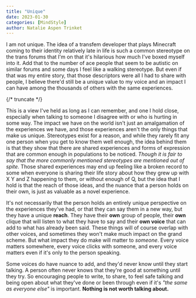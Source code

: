 ```yaml
---
title: "Unique"
date: 2023-01-30
categories: [MindStyle]
author: Natalie Aspen Trinket
---
```


I am not unique. The idea of a transfem developer that plays Minecraft coming to their identity relatively late in life is such a common stereotype on the trans forums that I'm on that it's hilarious how much I've boxed myself into it. Add that to the number of ace people that seem to be autistic on similar forums and some days I feel like a walking stereotype. But even if that was my entire story, that those descriptors were all I had to share with people, I believe there'd still be a unique value to my voice and an impact I can have among the thousands of others with the same experiences. 

{/* truncate */}

This is a view I've held as long as I can remember, and one I hold close, especially when talking to someone I disagree with or who is hurting in some way. The impact we have on the world isn't just an amalgamation of the experiences we have, and those experiences aren't the only things that make us unique. Stereotypes exist for a reason, and while they rarely fit any one person when you get to know them well enough, the idea behind them is that they show that there are shared experiences and forms of expression that are common enough in populations to be noticed. *Though it is fair to say that the more commonly mentioned stereotypes are mentioned out of spite.* Those shared experiences may end up feeling like a broken record to some when everyone is sharing their life story about how they grew up with X Y and Z happening to them, or without enough of Q, but the idea that I hold is that the reach of those ideas, and the nuance that a person holds on their own, is just as valuable as a novel experience. 

It's not necessarily that the person holds an entirely unique perspective on the experiences they've had, or that they can say them in a new way, but they have a unique **reach**. They have their **own** group of people, their **own** clique that will listen to what they have to say and their **own voice** that can add to what has already been said. These things will of course overlap with other voices, and sometimes they won't make much impact on the grand scheme. But what impact they do make will matter to *someone*. Every voice matters somewhere, every voice clicks with someone, and every voice matters even if it's only to the person speaking. 

Some voices do have nuance to add, and they'd never know until they start talking. A person often never knows that they're good at something until they try. So encouraging people to write, to share, to feel safe talking and being open about what they've done or been through even if it's *"the same as everyone else"* is important. **Nothing is not worth talking about.** 